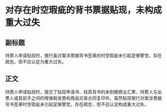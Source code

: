 # 对存在时空瑕疵的背书票据贴现，未构成重大过失
## 副标题
持票人申请贴现时，银行虽对案涉票据背书签章的时空瑕疵未引起足够警觉，存在疏忽，但不应认定为重大过失。
## 正文
持票人申请贴现时，提交了贴现申请书、经其背书的未到期商业汇票、持票人与出票人或其前手之间的增值税发票和商品交易合同复印件。虽然贴现银行对案涉票据背书签章时空瑕疵未引起足够警觉，存在疏忽，但不应认定构成重大过失。